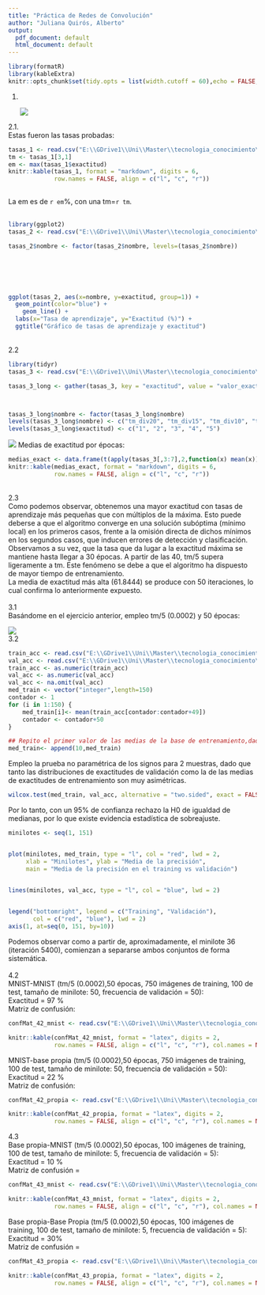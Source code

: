 ```yaml
---
title: "Práctica de Redes de Convolución"
author: "Juliana Quirós, Alberto"
output:
  pdf_document: default
  html_document: default
---
```


```r
library(formatR)
library(kableExtra)
knitr::opts_chunk$set(tidy.opts = list(width.cutoff = 60),echo = FALSE,tidy=TRUE, warning=FALSE, out.width = "70%")
```

1.  \

    ![](diagrama/diagrama.png)

2.1.\
Estas fueron las tasas probadas:

```r
tasas_1 <- read.csv("E:\\GDrive1\\Uni\\Master\\tecnologia_conocimiento\\practicas\\convolucional\\2.1_tasas1.csv",sep=";", header=TRUE)
tm <- tasas_1[3,1]
em <- max(tasas_1$exactitud)
knitr::kable(tasas_1, format = "markdown", digits = 6, 
             row.names = FALSE, align = c("l", "c", "r"))
             
```

La em es de `r em`%, con una tm=`r tm`.\
\

```r
library(ggplot2)
tasas_2 <- read.csv("E:\\GDrive1\\Uni\\Master\\tecnologia_conocimiento\\practicas\\convolucional\\2.1_tasas2.csv",sep=";", header=TRUE)

tasas_2$nombre <- factor(tasas_2$nombre, levels=(tasas_2$nombre))


             
```

\

```r
ggplot(tasas_2, aes(x=nombre, y=exactitud, group=1)) + 
  geom_point(color="blue") +
	geom_line() +
  labs(x="Tasa de aprendizaje", y="Exactitud (%)") +
  ggtitle("Gráfico de tasas de aprendizaje y exactitud")
```

\
2.2\

```r
library(tidyr)
tasas_3 <- read.csv("E:\\GDrive1\\Uni\\Master\\tecnologia_conocimiento\\practicas\\convolucional\\2.2_tasas.csv",sep=";", header=TRUE)

tasas_3_long <- gather(tasas_3, key = "exactitud", value = "valor_exactitud", exactitud_10:exactitud_50, factor_key = TRUE)



tasas_3_long$nombre <- factor(tasas_3_long$nombre)
levels(tasas_3_long$nombre) <- c("tm_div20", "tm_div15", "tm_div10", "tm_div5", "tm", "tm_5", "tm_10", "tm_15", "tm_20")
levels(tasas_3_long$exactitud) <- c("1", "2", "3", "4", "5")

```

![](2.2_plot.png) Medias de exactitud por épocas:\

```r
medias_exact <- data.frame(t(apply(tasas_3[,3:7],2,function(x) mean(x))))
knitr::kable(medias_exact, format = "markdown", digits = 6, 
             row.names = FALSE, align = c("l", "c", "r"))
```

\
2.3\
Como podemos observar, obtenemos una mayor exactitud con tasas de aprendizaje más pequeñas que con múltiplos de la máxima. Esto puede deberse a que el algoritmo converge en una solución subóptima (mínimo local) en los primeros casos, frente a la omisión directa de dichos mínimos en los segundos casos, que inducen errores de detección y clasificación.\
Observamos a su vez, que la tasa que da lugar a la exactitud máxima se mantiene hasta llegar a 30 épocas. A partir de las 40, tm/5 supera ligeramente a tm. Este fenómeno se debe a que el algoritmo ha dispuesto de mayor tiempo de entrenamiento.\
La media de exactitud más alta (61.8444) se produce con 50 iteraciones, lo cual confirma lo anteriormente expuesto.\
\
3.1\
Basándome en el ejercicio anterior, empleo tm/5 (0.0002) y 50 épocas:

![](learning_curve.png)\
3.2\

```r
train_acc <- read.csv("E:\\GDrive1\\Uni\\Master\\tecnologia_conocimiento\\practicas\\convolucional\\train_data.csv", header=FALSE,sep=",", dec=".")
val_acc <- read.csv("E:\\GDrive1\\Uni\\Master\\tecnologia_conocimiento\\practicas\\convolucional\\validation_data.csv", header=FALSE,sep=",",dec=".")
train_acc <- as.numeric(train_acc)
val_acc <- as.numeric(val_acc)
val_acc <- na.omit(val_acc)
med_train <- vector("integer",length=150)
contador <- 1
for (i in 1:150) {
	med_train[i]<- mean(train_acc[contador:contador+49])
	contador <- contador+50
}

## Repito el primer valor de las medias de la base de entrenamiento,dado que las validaciones comienzan previo al primer promediado.
med_train<- append(10,med_train)
```

Empleo la prueba no paramétrica de los signos para 2 muestras, dado que tanto las distribuciones de exactitudes de validación como la de las medias de exactitudes de entrenamiento son muy asimétricas.\

```r
wilcox.test(med_train, val_acc, alternative = "two.sided", exact = FALSE, correct = FALSE)
```

Por lo tanto, con un 95% de confianza rechazo la H0 de igualdad de medianas, por lo que existe evidencia estadística de sobreajuste.\

```r

minilotes <- seq(1, 151)


plot(minilotes, med_train, type = "l", col = "red", lwd = 2,
     xlab = "Minilotes", ylab = "Media de la precisión",
     main = "Media de la precisión en el training vs validación")
     

lines(minilotes, val_acc, type = "l", col = "blue", lwd = 2)


legend("bottomright", legend = c("Training", "Validación"),
       col = c("red", "blue"), lwd = 2)
axis(1, at=seq(0, 151, by=10))

```

Podemos observar como a partir de, aproximadamente, el minilote 36 (iteración 5400), comienzan a separarse ambos conjuntos de forma sistemática.\
\
4.2\
MNIST-MNIST (tm/5 (0.0002),50 épocas, 750 imágenes de training, 100 de test, tamaño de minilote: 50, frecuencia de validación = 50):\
Exactitud =  97 %\
Matriz de confusión:\

```r
confMat_42_mnist <- read.csv("E:\\GDrive1\\Uni\\Master\\tecnologia_conocimiento\\practicas\\convolucional\\confMat_42_mnist.csv", header=FALSE,sep=",")

knitr::kable(confMat_42_mnist, format = "latex", digits = 2, 
             row.names = FALSE, align = c("l", "c", "r"), col.names = NULL)
```
MNIST-base propia (tm/5 (0.0002),50 épocas, 750 imágenes de training, 100 de test, tamaño de minilote: 50, frecuencia de validación = 50):\
Exactitud =  22 %\
Matriz de confusión:\
```r
confMat_42_propia <- read.csv("E:\\GDrive1\\Uni\\Master\\tecnologia_conocimiento\\practicas\\convolucional\\confMat_42_propia.csv", header=FALSE,sep=",")

knitr::kable(confMat_42_propia, format = "latex", digits = 2, 
             row.names = FALSE, align = c("l", "c", "r"), col.names = NULL)
```
4.3 \
Base propia-MNIST (tm/5 (0.0002),50 épocas, 100 imágenes de training, 100 de test, tamaño de minilote: 5, frecuencia de validación = 5):\
Exactitud = 10 % \
Matriz de confusión = \
```r
confMat_43_mnist <- read.csv("E:\\GDrive1\\Uni\\Master\\tecnologia_conocimiento\\practicas\\convolucional\\confMat_43_mnist.csv", header=FALSE,sep=",")

knitr::kable(confMat_43_mnist, format = "latex", digits = 2, 
             row.names = FALSE, align = c("l", "c", "r"), col.names = NULL)
```

Base propia-Base Propia (tm/5 (0.0002),50 épocas, 100 imágenes de training, 100 de test, tamaño de minilote: 5, frecuencia de validación = 5):\
Exactitud = 30% \
Matriz de confusión = \
```r
confMat_43_propia <- read.csv("E:\\GDrive1\\Uni\\Master\\tecnologia_conocimiento\\practicas\\convolucional\\confMat_43_propia.csv", header=FALSE,sep=",")

knitr::kable(confMat_43_propia, format = "latex", digits = 2, 
             row.names = FALSE, align = c("l", "c", "r"), col.names = NULL)
```

